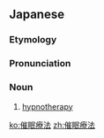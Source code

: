==Japanese==
{{wikipedia|lang=ja}}
{{ja-kanjitab|さい|みん|りょう|ほう|yomi=o}}

===Etymology===
{{com|ja|催眠|療法|tr1=saimin|tr2=ryōhō|t1=[[hypnosis]]|t2=[[therapy]]}}

===Pronunciation===
{{ja-pron|さいみん りょうほう|y=o|acc=5}}

===Noun===
{{ja-noun|さいみん りょうほう|hhira=さいみんれうはふ}}

# [[hypnotherapy]]

[[ko:催眠療法]]
[[zh:催眠療法]]